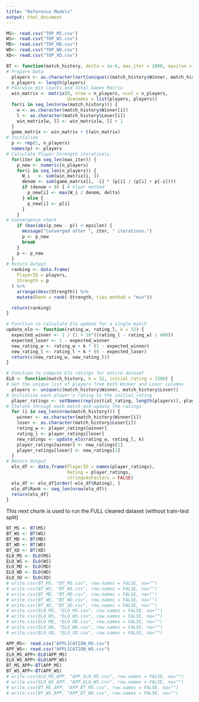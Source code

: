 ---
title: "Reference Models"
output: html_document
---
```{r setup, include=FALSE}
MS<- read.csv("TOP_MS.csv")
WS<- read.csv("TOP_WS.csv")
MD<- read.csv("TOP_MD.csv")
WD<- read.csv("TOP_WD.csv")
XD<- read.csv("TOP_XD.csv")
```

```{r BT}
BT <- function(match_history, delta = 1e-6, max_iter = 1000, epsilon = 1e-6) {
# Prepare Data
  players <- as.character(sort(unique(c(match_history$Winner, match_history$Loser))))
  n_players <- length(players)
# Pairwise Win Counts and Total Games Matrix
  win_matrix <- matrix(0, nrow = n_players, ncol = n_players,
                       dimnames = list(players, players))
  for(i in seq_len(nrow(match_history))) {
    w <- as.character(match_history$Winner[i])
    l <- as.character(match_history$Loser[i])
    win_matrix[w, l] <- win_matrix[w, l] + 1
  }
  game_matrix <- win_matrix + t(win_matrix)
# Initialize
  p <- rep(1, n_players)
  names(p) <- players
# Calculate Player Strength iteratively
  for(iter in seq_len(max_iter)) {
    p_new <- numeric(n_players)
    for(i in seq_len(n_players)) {
      W_i   <- sum(win_matrix[i, ])
      denom <- sum(game_matrix[i, -i] * (p[i] / (p[i] + p[-i])))
      if (denom > 0) { # Floor method
        p_new[i] <- max(W_i / denom, delta) 
      } else {
        p_new[i] <- p[i]
      }
    }
# Convergence check
    if (max(abs(p_new - p)) < epsilon) {
      message("Converged after ", iter, " iterations.")
      p <- p_new
      break
    }
    p <- p_new
  }
# Return Output
  ranking <- data.frame(
    PlayerID = players,
    Strength = p
  ) %>%
    arrange(desc(Strength)) %>%
    mutate(Rank = rank(-Strength, ties.method = "min"))

  return(ranking)
}
```
```{r ELO}
# Function to calculate Elo update for a single match
update_elo <- function(rating_w, rating_l, k = 32) {
  expected_winner <- 1 / (1 + 10^((rating_l - rating_w) / 400))
  expected_loser <- 1 - expected_winner
  new_rating_w <- rating_w + k * (1 - expected_winner)
  new_rating_l <- rating_l + k * (0 - expected_loser)
  return(c(new_rating_w, new_rating_l))
}

# Function to compute Elo ratings for entire dataset
ELO <- function(match_history, k = 32, initial_rating = 1500) {
# Get the unique list of players from both Winner and Loser columns
  players <- unique(c(match_history$Winner, match_history$Loser))
# Initialize each player's rating to the initial_rating
  player_ratings <- setNames(rep(initial_rating, length(players)), players)
# Iterate through each match and update the ratings
  for (i in seq_len(nrow(match_history))) {
    winner <- as.character(match_history$Winner[i])
    loser <- as.character(match_history$Loser[i])
    rating_w <- player_ratings[winner]
    rating_l <- player_ratings[loser]
    new_ratings <- update_elo(rating_w, rating_l, k)
    player_ratings[winner] <- new_ratings[1]
    player_ratings[loser] <- new_ratings[2]
  }
# Return Output
  elo_df <- data.frame(PlayerID = names(player_ratings),
                       Rating = player_ratings,
                       stringsAsFactors = FALSE)
  elo_df <- elo_df[order(-elo_df$Rating), ]
  elo_df$Rank <- seq_len(nrow(elo_df))
  return(elo_df)
}
```

This next chunk is used to run the FULL cleaned dataset (without train-test split) 

```{r Full run}
BT_MS <- BT(MS)
BT_WS <- BT(WS)
BT_MD <- BT(MD)
BT_WD <- BT(WD)
BT_XD <- BT(XD)
ELO_MS <- ELO(MS)
ELO_WS <- ELO(WS)
ELO_MD <- ELO(MD)
ELO_WD <- ELO(WD)
ELO_XD <- ELO(XD)
# write.csv(BT_MS, "BT_MS.csv", row.names = FALSE, na="")
# write.csv(BT_WS, "BT_WS.csv", row.names = FALSE, na="")
# write.csv(BT_MD, "BT_MD.csv", row.names = FALSE, na="")
# write.csv(BT_WD, "BT_WD.csv", row.names = FALSE, na="")
# write.csv(BT_XD, "BT_XD.csv", row.names = FALSE, na="")
# write.csv(ELO_MS, "ELO_MS.csv", row.names = FALSE, na="")
# write.csv(ELO_WS, "ELO_WS.csv", row.names = FALSE, na="")
# write.csv(ELO_MD, "ELO_MD.csv", row.names = FALSE, na="")
# write.csv(ELO_WD, "ELO_WD.csv", row.names = FALSE, na="")
# write.csv(ELO_XD, "ELO_XD.csv", row.names = FALSE, na="")
```
```{r Application}
APP_MS<- read.csv("APPLICATION_MS.csv")
APP_WS<- read.csv("APPLICATION_WS.csv")
ELO_MS_APP<-ELO(APP_MS)
ELO_WS_APP<-ELO(APP_WS)
BT_MS_APP<-BT(APP_MS)
BT_WS_APP<-BT(APP_WS)
# write.csv(ELO_MS_APP, "APP_ELO_MS.csv", row.names = FALSE, na="")
# write.csv(ELO_WS_APP, "APP_ELO_WS.csv", row.names = FALSE, na="")
# write.csv(BT_MS_APP, "APP_BT_MS.csv", row.names = FALSE, na="")
# write.csv(BT_WS_APP, "APP_BT_WS.csv", row.names = FALSE, na="")
```